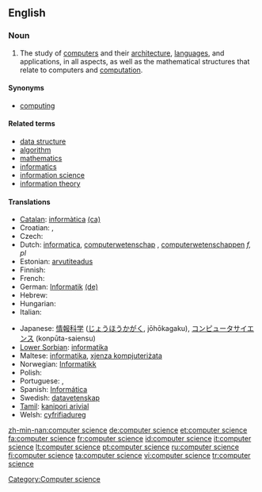 ==English==
{{wikipedia}}

===Noun===
{{en-noun|sg=[[computer]] [[science]]|-}}

# The study of [[computer]]s and their [[computer architecture|architecture]], [[computer language|languages]], and applications, in all aspects, as well as the mathematical structures that relate to computers and [[computation]].

====Synonyms====
* [[computing]]

====Related terms====
* [[data structure]]
* [[algorithm]]
* [[mathematics]]
* [[informatics]]
* [[information science]]
* [[information theory]]

====Translations====
{{trans-top|study of computers and their architecture}}
* [[Catalan]]: [[informàtica]] {{f}} [[:ca:informàtica|(ca)]]
* Croatian: {{t+|hr|računarstvo|n}}, {{t-|hr|računarska znanost}}
* Czech: {{t+|cs|informatika|f}}
* Dutch: [[informatica]], [[computerwetenschap]] {{f}}, [[computerwetenschappen]] ''f, pl''
* Estonian: [[arvutiteadus]]
* Finnish: {{t+|fi|tietojenkäsittelytiede}}
* French: {{t+|fr|informatique|f}}
* German: [[Informatik]] {{f}} [[:de:Informatik|(de)]]
* Hebrew: {{t+|he|מדעי המחשב|sc=Hebr}}
* Hungarian: {{t|hu|informatika}}
* Italian: {{t+|it|informatica|f}}
{{trans-mid}}
* Japanese: [[情報科学]] ([[じょうほうかがく]], jōhōkagaku), [[コンピュータサイエンス]] (konpūta-saiensu)
* [[Lower Sorbian]]: [[informatika]] {{f}}
* Maltese: [[informatika]], [[xjenza kompjuteriżata]]
* Norwegian: [[Informatikk]]
* Polish: {{t+|pl|informatyka|f}}
* Portuguese: {{t|pt|ciência da computação|f}}, {{t+|pt|informática|f|f}}
* Spanish: [[Informática]]
* Swedish: [[datavetenskap]]
* [[Tamil]]: [[kanipori arivial]]
* Welsh: [[cyfrifiadureg]] {{f}}
{{trans-bottom}}

[[Category:Computer science]]

[[zh-min-nan:computer science]]
[[de:computer science]]
[[et:computer science]]
[[fa:computer science]]
[[fr:computer science]]
[[id:computer science]]
[[it:computer science]]
[[lt:computer science]]
[[pt:computer science]]
[[ru:computer science]]
[[fi:computer science]]
[[ta:computer science]]
[[vi:computer science]]
[[tr:computer science]]